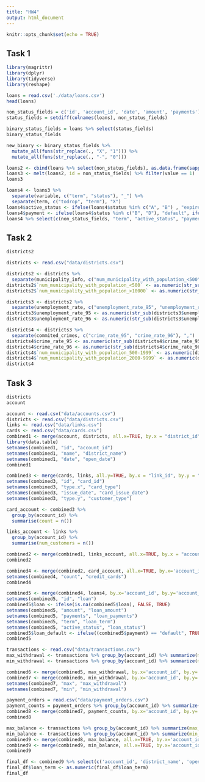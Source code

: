 ```yaml
---
title: "HW4"
output: html_document
---
```


```r
knitr::opts_chunk$set(echo = TRUE)
```

## Task 1

```r
library(magrittr) 
library(dplyr) 
library(tidyverse)
library(reshape)
```

```r
loans = read.csv('./data/loans.csv')
head(loans)
```

```r
non_status_fields = c('id', 'account_id', 'date', 'amount', 'payments')
status_fields = setdiff(colnames(loans), non_status_fields)
```

```r
binary_status_fields = loans %>% select(status_fields)
binary_status_fields
```

```r
new_binary <- binary_status_fields %>% 
  mutate_all(funs(str_replace(., "X", "1"))) %>%
  mutate_all(funs(str_replace(., "-", "0")))


```

```r

loans2 <- cbind(loans %>% select(non_status_fields), as.data.frame(sapply(new_binary, as.numeric)) )
loans3 <- melt(loans2, id = non_status_fields) %>% filter(value == 1)
loans3
```

```r
loans4 <- loans3 %>%
  separate(variable, c("term", "status"), "_") %>%
  separate(term, c("todrop", "term"), "X") 
loans4$active_status <- ifelse(loans4$status %in% c("A", "B") , "expired", "current")
loans4$payment <- ifelse(loans4$status %in% c("B", "D"), "default", ifelse(loans4$status == "A", "full", "in_progress"))
loans4 %>% select(c(non_status_fields, "term", "active_status", "payment"))
```

## Task 2

```r
districts2
```

```r
districts <- read.csv("data/districts.csv")

districts2 <- districts %>%
  separate(municipality_info, c("num_municipality_with_population_<500", "num_municipality_with_population_500-1999", "num_municipality_with_population_2000-9999", "num_municipality_with_population_>10000"), ",") 
districts2$`num_municipality_with_population_<500` <- as.numeric(str_sub(districts2$`num_municipality_with_population_<500`, start=2))
districts2$`num_municipality_with_population_>10000` <- as.numeric(str_sub(districts2$`num_municipality_with_population_>10000`, end=1))

districts3 <- districts2 %>%
  separate(unemployment_rate, c("unemployment_rate_95", "unemployment_rate_96"), ",")
districts3$unemployment_rate_95 <- as.numeric(str_sub(districts3$unemployment_rate_95, start=2))
districts3$unemployment_rate_96 <- as.numeric(str_sub(districts3$unemployment_rate_96, end=-2))

districts4 <- districts3 %>%
  separate(commited_crimes, c("crime_rate_95", "crime_rate_96"), ",")
districts4$crime_rate_95 <- as.numeric(str_sub(districts4$crime_rate_95, start=2))
districts4$crime_rate_96 <- as.numeric(str_sub(districts4$crime_rate_96, end=-2))
districts4$`num_municipality_with_population_500-1999` <- as.numeric(districts4$`num_municipality_with_population_500-1999`)
districts4$`num_municipality_with_population_2000-9999` <- as.numeric(districts4$`num_municipality_with_population_2000-9999`)
districts4
```

## Task 3

```r
districts
account
```
```r
account <- read.csv("data/accounts.csv")
districts <- read.csv("data/districts.csv")
links <- read.csv("data/links.csv")
cards <- read.csv("data/cards.csv")
combined1 <- merge(account, districts, all.x=TRUE, by.x = "district_id", by.y = "id")
library(data.table)
setnames(combined1, "id", "account_id")
setnames(combined1, "name", "district_name")
setnames(combined1, "date", "open_date")
combined1
```

```r
combined3 <- merge(cards, links, all.y=TRUE, by.x = "link_id", by.y = "id")
setnames(combined3, "id", "card_id")
setnames(combined3, "type.x", "card_type")
setnames(combined3, "issue_date", "card_issue_date")
setnames(combined3, "type.y", "customer_type")

card_account <- combined3 %>%
  group_by(account_id) %>%
  summarise(count = n())

links_account <- links %>%
  group_by(account_id) %>%
  summarise(num_customers = n())

combined2 <- merge(combined1, links_account, all.x=TRUE, by.x = "account_id", by.y = "account_id")
combined2
```

```r
combined4 <- merge(combined2, card_account, all.x=TRUE, by.x='account_id', by.y='account_id')
setnames(combined4, "count", "credit_cards")
combined4
```

```r
combined5 <- merge(combined4, loans4, by.x='account_id', by.y='account_id', all.x =TRUE)
setnames(combined5, "id", "loan")
combined5$loan <- ifelse(is.na(combined5$loan), FALSE, TRUE)
setnames(combined5, "amount", "loan_amount")
setnames(combined5, "payments", "loan_payments")
setnames(combined5, "term", "loan_term")
setnames(combined5, "active_status", "loan_status")
combined5$loan_default <- ifelse((combined5$payment) == "default", TRUE, ifelse(combined5$payment %in% c("full", "in_progress"), FALSE, NA))
combined5
```
```r
transactions <- read.csv("data/transactions.csv")
max_withdrawal <- transactions %>% group_by(account_id) %>% summarize(max = max(amount))
min_withdrawal <- transactions %>% group_by(account_id) %>% summarize(min = min(amount))
```

```r
combined6 <- merge(combined5, max_withdrawal, by.x='account_id', by.y='account_id', all.x=TRUE)
combined7 <- merge(combined6, min_withdrawal, by.x='account_id', by.y='account_id', all.x=TRUE)
setnames(combined7, "max", "max_withdrawal")
setnames(combined7, "min", "min_withdrawal")
```

```r
payment_orders = read.csv("data/payment_orders.csv")
payment_counts = payment_orders %>% group_by(account_id) %>% summarize(cc_payments = n())
combined8 <- merge(combined7, payment_counts, by.x='account_id', by.y='account_id',all.X=TRUE)
combined8
```

```r
max_balance <- transactions %>% group_by(account_id) %>% summarize(max_balance = max(balance))
min_balance <- transactions %>% group_by(account_id) %>% summarize(min_balance = min(balance))
combined9 <- merge(combined8, max_balance, all.x=TRUE, by.x='account_id', by.y='account_id')
combined9 <- merge(combined9, min_balance, all.x=TRUE, by.x='account_id', by.y='account_id')
combined9
```
```r
final_df <- combined9 %>% select(c('account_id', 'district_name', 'open_date', 'statement_frequency', 'num_customers', 'credit_cards', 'loan', 'loan_amount', 'loan_payments', 'loan_term', 'loan_status', 'loan_default', 'max_withdrawal', 'min_withdrawal', 'cc_payments', 'max_balance', 'min_balance'))
final_df$loan_term <- as.numeric(final_df$loan_term)
final_df
```


